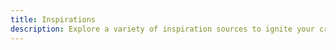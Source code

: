 ```yaml
---
title: Inspirations
description: Explore a variety of inspiration sources to ignite your creativity and enhance your design work.
---
```


<Cards>
  <CustomCard
    title="Awwwards"
    href="https://www.awwwards.com/"
    description="Awwwards are the Website Awards that recognize and promote the talent and effort of the best developers, designers and web agencies in the world."
    icon="/resources/inspirations/awwwards.svg"
  />
  <CustomCard
    title="Behance"
    href="https://www.behance.net/"
    description="Join 50M+ members in the world’s largest creative network to showcase work, find inspiration and get hired. Connect with top freelance talent across every creative field."
    icon="/resources/inspirations/behance.jpg"
  />
  <CustomCard
    title="calltoinspiration"
    href="https://calltoinspiration.com/"
    description="Call for inspiration using the purple hat for when you have inspiration blocks or need fresh new ideas. A great tool created by a deisnger for web professionals."
    icon="/resources/inspirations/calltoinspiration.png"
  />
  <CustomCard
    title="Dark"
    href="https://www.dark.design/"
    description="The best hand-picked dark themed websites on the internet. From designers for designers. Curated with love."
    icon="/resources/inspirations/dark.png"
  />
  <CustomCard
    title="Dribbble"
    href="https://dribbble.com/"
    description="Find Top Designers & Creative Professionals on Dribbble. We are where designers gain inspiration, feedback, community, and jobs. Your best resource to discover and connect with designers worldwide."
    icon="/resources/inspirations/dribbble.jpg"
  />
  <CustomCard
    title="Httpster"
    href="https://httpster.net/"
    description="The best  website design inspiration. Get inspired by our gallery of creative design ideas and great examples of beautiful award-winning sites."
    icon="/resources/inspirations/httpster.svg"
  />
  <CustomCard
    title="Mobbin"
    href="https://mobbin.com/"
    description="Save hours of UI & UX research with our library of 300,000+ fully searchable mobile & web app screenshots."
    icon="/resources/inspirations/mobbin.svg"
  />
  <CustomCard
    title="Muzli"
    href="https://muz.li/"
    description="Designers’ Secret Source=all the design inspiration from the world in one place. Served fresh."
    icon="/resources/inspirations/muzli.png"
  />
  <CustomCard
    title="Pinterest"
    href="https://ph.pinterest.com/"
    description="Discover recipes, home ideas, style inspiration and other ideas to try."
    icon="/resources/inspirations/pinterest.png"
  />
  <CustomCard
    title="SEESAW"
    href="https://www.seesaw.website/"
    description="Curation of the best web design inspiration, updated daily."
    icon="/resources/inspirations/seesaw.png"
  />
  <CustomCard
    title="Supahero"
    href="https://www.supahero.io/"
    description="Explore a handpicked library of stunning website hero sections designed to captivate and engage. Discover inspiring, high-quality hero designs for every niche and style—perfect for elevating your next web project."
    icon="/resources/inspirations/supahero.png"
  />
</Cards>
